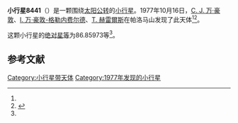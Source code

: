 {{Infobox planet
| bgcolour = #FFFFC0
| name = 8441 Lapponica
| symbol = 
| image = 
| caption = 
| discovery = yes
| discovery_ref = 
| discoverer = [[科内利斯·约翰内斯·万·豪敦|C. J. 万·豪敦]]、[[英格丽·万·豪敦-格勒内费尔德|I. 万·豪敦-格勒内费尔德]]、[[湯姆·赫雷爾斯|T. 赫雷爾斯]]
| discovery_site = [[帕洛马山|帕洛马山]] 
| discovered = 1977年10月16日
| designations = yes
| mp_name = 
| named_after = 
| alt_names = 4008 T-3/ 1953 EC1 / 1989 LP
| mp_category = [[主带小行星|主带小行星]]
| orbit_ref = <ref name="a">[http://ssd.jpl.nasa.gov/sbdb.cgi?sstr=8441 8441 Lapponica] {{Wayback|url=http://ssd.jpl.nasa.gov/sbdb.cgi?sstr=8441 |date=20140817193357 }}，小行星數據庫瀏覽器（JPL Small-Body Database Browser）－[[美国国家航空航天局|美国国家航空航天局]]喷气推进实验室</ref>
| epoch = 2456400.5 (2013年4月18日更新)
| aphelion = {{convert|2.4945239|AU|km|3|abbr=on|lk=out}}
| perihelion = {{convert|1.8843205|AU|km|3|abbr=on}}
| semimajor = {{convert|2.1894222|AU|km|3|abbr=on}}
| eccentricity = 0.1393526
| period = 1183.294135 [[日|日]]<br />3.24[[儒略年|儒略年]]
| avg_speed = 
| inclination = 4.99173
| asc_node = 97.94150
| mean_anomaly = 
| arg_peri = 86.85973
| satellites = 
| physical_characteristics = yes
| dimensions = 
| mass = 
| density = 
| surface_grav = 
| escape_velocity = 
| sidereal_day = 
| axial_tilt = 
| pole_ecliptic_lat = 
| pole_ecliptic_lon = 
| albedo = 
| temperatures= 
| temp_name1 = 
| mean_temp_1 = 
| max_temp_1 = 
| temp_name2 = 
| max_temp_2 = 
| spectral_type = 
| abs_magnitude = 86.85973
}}

'''小行星8441'''（{{lang-en|8441 Lapponica}}）是一颗围绕[[太阳|太阳]][[公转|公转]]的[[小行星|小行星]]。1977年10月16日，[[科内利斯·约翰内斯·万·豪敦|C. J. 万·豪敦]]、[[英格丽·万·豪敦-格勒内费尔德|I. 万·豪敦-格勒内费尔德]]、[[湯姆·赫雷爾斯|T. 赫雷爾斯]]在帕洛马山发现了此天体<ref name="a" /><ref>{{cite news|title=小行星列表|url=http://cfa-www.harvard.edu/iau/lists/NumberedMPs.txt|accessdate=2013-07-08|newspaper=哈佛大学|archive-date=2008-05-17|archive-url=https://web.archive.org/web/20080517010638/http://cfa-www.harvard.edu/iau/lists/NumberedMPs.txt|dead-url=no}}</ref>。

这颗小行星的[[绝对星等|绝对星等]]为86.85973等<ref name="a" />。

==参考文献==
{{reflist}}
{{Minor Planet Number|[[小行星8440|小行星8440]]|[[小行星8442|小行星8442]]}}

{{小天体}}

[[Category:小行星带天体|Category:小行星带天体]]
[[Category:1977年发现的小行星|Category:1977年发现的小行星]]

{{asteroid-stub}}
